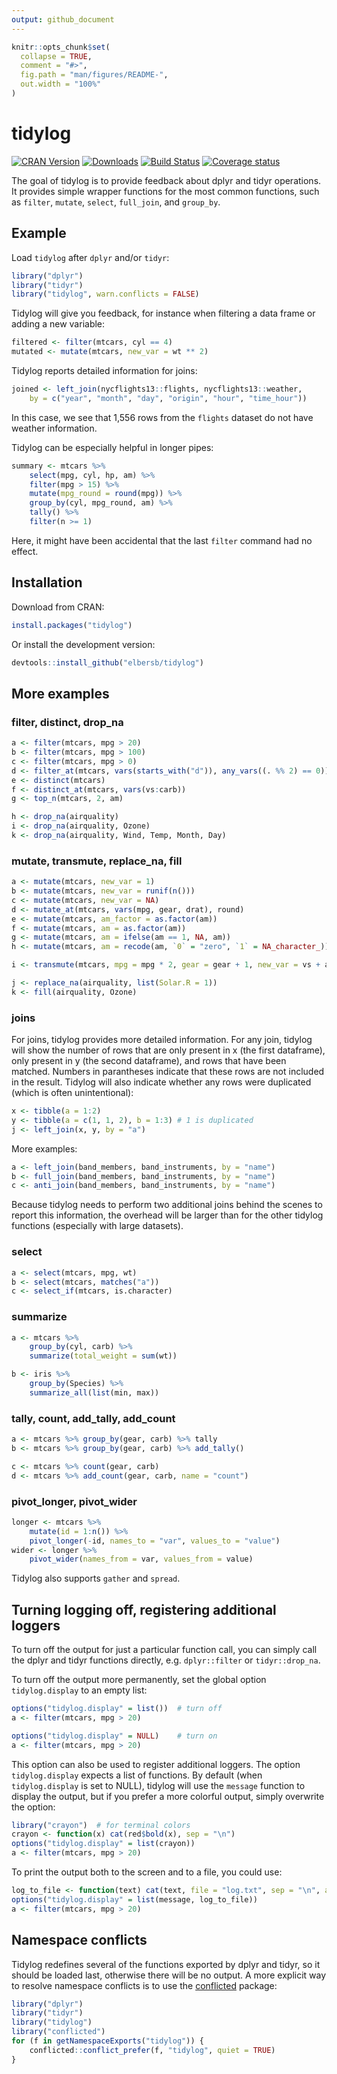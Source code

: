 ```yaml
---
output: github_document
---
```


<!-- README.md is generated from README.Rmd. Please edit that file -->

```r
knitr::opts_chunk$set(
  collapse = TRUE,
  comment = "#>",
  fig.path = "man/figures/README-",
  out.width = "100%"
)
```
# tidylog

[![CRAN Version](https://www.r-pkg.org/badges/version/tidylog)](https://CRAN.R-project.org/package=tidylog)
[![Downloads](http://cranlogs.r-pkg.org/badges/tidylog)](https://CRAN.R-project.org/package=tidylog)
[![Build Status](https://travis-ci.org/elbersb/tidylog.svg?branch=master)](https://travis-ci.org/elbersb/tidylog)
[![Coverage status](https://codecov.io/gh/elbersb/tidylog/branch/master/graph/badge.svg)](https://codecov.io/github/elbersb/tidylog?branch=master)

The goal of tidylog is to provide feedback about dplyr and tidyr operations. It provides simple wrapper functions for the most common functions, such as `filter`, `mutate`, `select`, `full_join`, and `group_by`.

## Example

Load `tidylog` after `dplyr` and/or `tidyr`:

```r
library("dplyr")
library("tidyr")
library("tidylog", warn.conflicts = FALSE)
```

Tidylog will give you feedback, for instance when filtering a data frame or adding a new variable:

```r
filtered <- filter(mtcars, cyl == 4)
mutated <- mutate(mtcars, new_var = wt ** 2)
```

Tidylog reports detailed information for joins:

```r
joined <- left_join(nycflights13::flights, nycflights13::weather,
    by = c("year", "month", "day", "origin", "hour", "time_hour"))
```

In this case, we see that 1,556 rows from the `flights` dataset do not have weather information.

Tidylog can be especially helpful in longer pipes:

```r
summary <- mtcars %>%
    select(mpg, cyl, hp, am) %>%
    filter(mpg > 15) %>%
    mutate(mpg_round = round(mpg)) %>%
    group_by(cyl, mpg_round, am) %>%
    tally() %>%
    filter(n >= 1)
```
Here, it might have been accidental that the last `filter` command had no effect.

## Installation

Download from CRAN:

``` r
install.packages("tidylog")
```

Or install the development version:

``` r
devtools::install_github("elbersb/tidylog")
```

## More examples

### filter, distinct, drop_na

```r
a <- filter(mtcars, mpg > 20)
b <- filter(mtcars, mpg > 100)
c <- filter(mtcars, mpg > 0)
d <- filter_at(mtcars, vars(starts_with("d")), any_vars((. %% 2) == 0))
e <- distinct(mtcars)
f <- distinct_at(mtcars, vars(vs:carb))
g <- top_n(mtcars, 2, am)

h <- drop_na(airquality)
i <- drop_na(airquality, Ozone)
k <- drop_na(airquality, Wind, Temp, Month, Day)
```

### mutate, transmute, replace_na, fill

```r
a <- mutate(mtcars, new_var = 1)
b <- mutate(mtcars, new_var = runif(n()))
c <- mutate(mtcars, new_var = NA)
d <- mutate_at(mtcars, vars(mpg, gear, drat), round)
e <- mutate(mtcars, am_factor = as.factor(am))
f <- mutate(mtcars, am = as.factor(am))
g <- mutate(mtcars, am = ifelse(am == 1, NA, am))
h <- mutate(mtcars, am = recode(am, `0` = "zero", `1` = NA_character_))

i <- transmute(mtcars, mpg = mpg * 2, gear = gear + 1, new_var = vs + am)

j <- replace_na(airquality, list(Solar.R = 1))
k <- fill(airquality, Ozone)
```

### joins

For joins, tidylog provides more detailed information. For any join,
tidylog will show the number of rows
that are only present in x (the first dataframe), only present in y (the second dataframe),
and rows that have been matched. Numbers in parantheses indicate that these rows are not
included in the result. Tidylog will also indicate whether any rows were duplicated
(which is often unintentional):

```r
x <- tibble(a = 1:2)
y <- tibble(a = c(1, 1, 2), b = 1:3) # 1 is duplicated
j <- left_join(x, y, by = "a")
```

More examples:

```r
a <- left_join(band_members, band_instruments, by = "name")
b <- full_join(band_members, band_instruments, by = "name")
c <- anti_join(band_members, band_instruments, by = "name")
```

Because tidylog needs to perform two additional joins behind the scenes to report this information,
the overhead will be larger than for the other tidylog functions (especially with large datasets).

### select

```r
a <- select(mtcars, mpg, wt)
b <- select(mtcars, matches("a"))
c <- select_if(mtcars, is.character)
```


### summarize

```r
a <- mtcars %>%
    group_by(cyl, carb) %>%
    summarize(total_weight = sum(wt))

b <- iris %>%
    group_by(Species) %>%
    summarize_all(list(min, max))
```

### tally, count, add_tally, add_count

```r
a <- mtcars %>% group_by(gear, carb) %>% tally
b <- mtcars %>% group_by(gear, carb) %>% add_tally()

c <- mtcars %>% count(gear, carb)
d <- mtcars %>% add_count(gear, carb, name = "count")
```

### pivot_longer, pivot_wider

```r
longer <- mtcars %>%
    mutate(id = 1:n()) %>%
    pivot_longer(-id, names_to = "var", values_to = "value")
wider <- longer %>%
    pivot_wider(names_from = var, values_from = value)
```

Tidylog also supports `gather` and `spread`.

## Turning logging off, registering additional loggers

To turn off the output for just a particular function call, you can simply call the dplyr and tidyr functions
directly, e.g. `dplyr::filter` or `tidyr::drop_na`.

To turn off the output more permanently, set the global option `tidylog.display` to an empty list:

```r
options("tidylog.display" = list())  # turn off
a <- filter(mtcars, mpg > 20)

options("tidylog.display" = NULL)    # turn on
a <- filter(mtcars, mpg > 20)
```

This option can also be used to register additional loggers. The option `tidylog.display` expects
a list of functions. By default (when `tidylog.display` is set to NULL), tidylog
will use the `message` function to display the output, but if you prefer a more colorful output,
simply overwrite the option:

```r
library("crayon")  # for terminal colors
crayon <- function(x) cat(red$bold(x), sep = "\n")
options("tidylog.display" = list(crayon))
a <- filter(mtcars, mpg > 20)
```

To print the output both to the screen and to a file, you could use:

```r
log_to_file <- function(text) cat(text, file = "log.txt", sep = "\n", append = TRUE)
options("tidylog.display" = list(message, log_to_file))
a <- filter(mtcars, mpg > 20)
```

## Namespace conflicts

Tidylog redefines several of the functions exported by dplyr and tidyr, so it should be loaded last, otherwise there will be no output. A more explicit way to resolve namespace conflicts is to use the [conflicted](https://CRAN.R-project.org/package=conflicted) package:

``` r
library("dplyr")
library("tidyr")
library("tidylog")
library("conflicted")
for (f in getNamespaceExports("tidylog")) {
    conflicted::conflict_prefer(f, "tidylog", quiet = TRUE)
}
```
